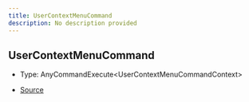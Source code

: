 ```yaml
---
title: UserContextMenuCommand
description: No description provided
---
```


## UserContextMenuCommand

- Type: AnyCommandExecute\<UserContextMenuCommandContext>

- [Source](https://github.com/underctrl-io/commandkit/blob/141d1404ab18a8e659209a0fab65466bf3b6dd85/packages/commandkit/src/app/commands/Context.ts#L103)
